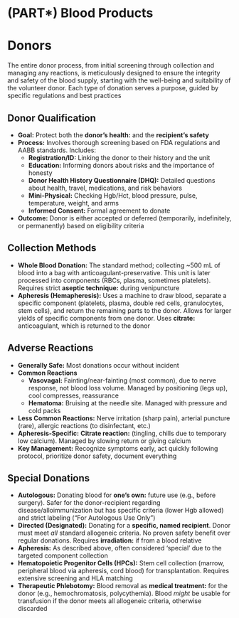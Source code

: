 # (PART\*) Blood Products {-}

# Donors {-}

The entire donor process, from initial screening through collection and managing any reactions, is meticulously designed to ensure the integrity and safety of the blood supply, starting with the well-being and suitability of the volunteer donor. Each type of donation serves a purpose, guided by specific regulations and best practices

##  **Donor Qualification** {-}
*   **Goal:** Protect both the **donor's health:** and the **recipient's safety**
*   **Process:** Involves thorough screening based on FDA regulations and AABB standards. Includes:
    *   **Registration/ID:** Linking the donor to their history and the unit
    *   **Education:** Informing donors about risks and the importance of honesty
    *   **Donor Health History Questionnaire (DHQ):** Detailed questions about health, travel, medications, and risk behaviors
    *   **Mini-Physical:** Checking Hgb/Hct, blood pressure, pulse, temperature, weight, and arms
    *   **Informed Consent:** Formal agreement to donate
*   **Outcome:** Donor is either accepted or deferred (temporarily, indefinitely, or permanently) based on eligibility criteria

##  **Collection Methods** {-}
*   **Whole Blood Donation:** The standard method; collecting ~500 mL of blood into a bag with anticoagulant-preservative. This unit is later processed into components (RBCs, plasma, sometimes platelets). Requires strict **aseptic technique:** during venipuncture
*   **Apheresis (Hemapheresis):** Uses a machine to draw blood, separate a specific component (platelets, plasma, double red cells, granulocytes, stem cells), and return the remaining parts to the donor. Allows for larger yields of specific components from one donor. Uses **citrate:** anticoagulant, which is returned to the donor

##  **Adverse Reactions** {-}
*   **Generally Safe:** Most donations occur without incident
*   **Common Reactions**
    *   **Vasovagal:** Fainting/near-fainting (most common), due to nerve response, not blood loss volume. Managed by positioning (legs up), cool compresses, reassurance
    *   **Hematoma:** Bruising at the needle site. Managed with pressure and cold packs
*   **Less Common Reactions:** Nerve irritation (sharp pain), arterial puncture (rare), allergic reactions (to disinfectant, etc.)
*   **Apheresis-Specific:** **Citrate reaction:** (tingling, chills due to temporary low calcium). Managed by slowing return or giving calcium
*   **Key Management:** Recognize symptoms early, act quickly following protocol, prioritize donor safety, document everything

##  **Special Donations** {-}
*   **Autologous:** Donating blood for **one's own:** future use (e.g., before surgery). Safer for the donor-recipient regarding disease/alloimmunization but has specific criteria (lower Hgb allowed) and strict labeling ("For Autologous Use Only")
*   **Directed (Designated):** Donating for a **specific, named recipient**. Donor must meet *all* standard allogeneic criteria. No proven safety benefit over regular donations. Requires **irradiation:** if from a blood relative
*   **Apheresis:** As described above, often considered 'special' due to the targeted component collection
*   **Hematopoietic Progenitor Cells (HPCs):** Stem cell collection (marrow, peripheral blood via apheresis, cord blood) for transplantation. Requires extensive screening and HLA matching
*   **Therapeutic Phlebotomy:** Blood removal as **medical treatment:** for the donor (e.g., hemochromatosis, polycythemia). Blood *might* be usable for transfusion if the donor meets all allogeneic criteria, otherwise discarded

